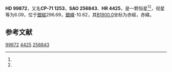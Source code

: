 {{Starbox begin
| name = HD 99872
}}
{{Starbox observe
| epoch = [[J2000.0|J2000.0]]
| constell = {{星座名待查}}<ref name=SIMBAD>{{cite web
 | url=http://simbad.u-strasbg.fr/simbad/sim-id?Ident=HR+4425
 | title=Pulsating variable Star
 | publisher=Centre de Données astronomiques de Strasbourg
 | work=SIMBAD
 | accessdate=2012-07-13
 | archive-date=2016-03-16
 | archive-url=https://web.archive.org/web/20160316145105/http://simbad.u-strasbg.fr/simbad/sim-id?Ident=HR+4425
 | dead-url=no
 }}</ref><ref name=DATA>{{cite web
 | url=http://vizier.u-strasbg.fr/viz-bin/VizieR-5?-out.add=.&-source=5050&-corr=PK=HR&-out.max=9999&HR=4425
 | title=VizieR Detailed Page
 | accessdate=2012-07-13
 | archive-date=2019-02-16
 | archive-url=https://web.archive.org/web/20190216122918/http://vizier.u-strasbg.fr/viz-bin/VizieR-5?-out.add=.&-source=5050&-corr=PK=HR&-out.max=9999&HR=4425
 | dead-url=no
 }}</ref>
| 星官 = 
| ra = {{RA|11|28|18.2}}<ref name=SIMBAD /><ref name=DATA />
| dec = {{DEC|-72|28|28}}<ref name=SIMBAD /><ref name=DATA />
| appmag_v = 6.09<ref name=SIMBAD /><ref name=DATA />
}}
{{Starbox character
| class = B3V<ref name=SIMBAD /><ref name=DATA />
| b-v = 0.16<ref name=SIMBAD /><ref name=DATA />
| u-b = -0.42<ref name=SIMBAD /><ref name=DATA />
| r-i = <ref name=SIMBAD /><ref name=DATA />
| variable = 
}}
{{Starbox astrometry
| radial_v = -0.42
| prop_mo_ra = 12
| parallax = 
| p_error = 
}}
{{Starbox catalog
| names =CP-71 1253，[[SAO星表|SAO]] 256843，[[HD星表|HD]] 99872，[[HR星表|HR]] 4425}}
{{Starbox reference |Simbad=HR+4425}}
{{Starbox end}}

'''HD 99872'''，又名'''CP-71 1253'''，'''SAO 256843'''、'''HR 4425'''，是一颗恒星<ref name=SIMBAD /><ref name=DATA />，视星等为6.09，位于[[銀道座標系|銀經]]296.69，[[銀道座標系|銀緯]]-10.62，其[[B1900.0|B1900.0]]坐标为赤經{{RA|11|24|12.7}}，赤緯{{DEC|-71|-10.62|23}}。

== 参考文献 ==
{{reflist}}

{{star-stub}}

[[Category:HD和HDE天體|99872]]
[[Category:HR天體|4425]]
[[Category:SAO天體|256843]]